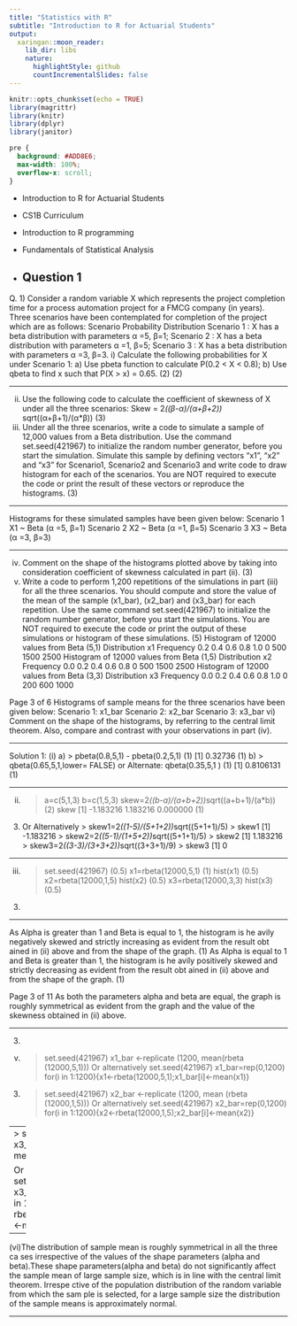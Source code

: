 ```yaml
---
title: "Statistics with R"
subtitle: "Introduction to R for Actuarial Students"
output:
  xaringan::moon_reader:
    lib_dir: libs
    nature:
      highlightStyle: github
      countIncrementalSlides: false
---
```


```r
knitr::opts_chunk$set(echo = TRUE)
library(magrittr)
library(knitr)
library(dplyr)
library(janitor)


```

```css
pre {
  background: #ADD8E6;
  max-width: 100%;
  overflow-x: scroll;
}
```

* Introduction to R for Actuarial Students

* CS1B Curriculum

* Introduction to R programming
* Fundamentals of Statistical Analysis

* Question 1
---

Q. 1) Consider a random variable X which represents the project completion time for a process
automation project for a FMCG company (in years). Three scenarios have been contemplated
for completion of the project which are as follows:
Scenario Probability Distribution
Scenario 1 : X has a beta distribution with parameters α =5, β=1;
Scenario 2 : X has a beta distribution with parameters α =1, β=5;
Scenario 3 : X has a beta distribution with parameters α =3, β=3.
i) Calculate the following probabilities for X under Scenario 1:
a) Use pbeta function to calculate P(0.2 < X < 0.8);
b) Use qbeta to find x such that P(X > x) = 0.65.
(2)
(2)

---

ii) Use the following code to calculate the coefficient of skewness of X under all the three
scenarios:
Skew = 2*((β-α)/(α+β+2))* sqrt((α+β+1)/(α*β)) (3)
iii) Under all the three scenarios, write a code to simulate a sample of 12,000 values from a
Beta distribution. Use the command set.seed(421967) to initialize the random number
generator, before you start the simulation. Simulate this sample by defining vectors “x1”,
“x2” and “x3” for Scenario1, Scenario2 and Scenario3 and write code to draw histogram
for each of the scenarios.
You are NOT required to execute the code or print the result of these vectors or reproduce
the histograms. (3)

---

Histograms for these simulated samples have been given below:
Scenario 1
X1 ~ Beta (α =5, β=1)
Scenario 2
X2 ~ Beta (α =1, β=5)
Scenario 3
X3 ~ Beta (α =3, β=3)

---

iv) Comment on the shape of the histograms plotted above by taking into consideration
coefficient of skewness calculated in part (ii). (3)
v) Write a code to perform 1,200 repetitions of the simulations in part (iii) for all the three
scenarios. You should compute and store the value of the mean of the sample (x1_bar),
(x2_bar) and (x3_bar) for each repetition. Use the same command set.seed(421967) to
initialize the random number generator, before you start the simulations.
You are NOT required to execute the code or print the output of these simulations or
histogram of these simulations. (5)
Histogram of 12000 values from Beta (5,1) Distribution
x1
Frequency
0.2 0.4 0.6 0.8 1.0
0 500 1500 2500
Histogram of 12000 values from Beta (1,5) Distribution
x2
Frequency
0.0 0.2 0.4 0.6 0.8
0 500 1500 2500
Histogram of 12000 values from Beta (3,3) Distribution
x3
Frequency
0.0 0.2 0.4 0.6 0.8 1.0
0 200 600 1000

Page 3 of 6
Histograms of sample means for the three scenarios have been given below:
Scenario 1: x1_bar Scenario 2: x2_bar Scenario 3: x3_bar
vi) Comment on the shape of the histograms, by referring to the central limit theorem. Also,
compare and contrast with your observations in part (iv).

---

Solution 1:
(i)
a) > pbeta(0.8,5,1) - pbeta(0.2,5,1) (1)
[1] 0.32736 (1)
b) > qbeta(0.65,5,1,lower= FALSE) or Alternate: qbeta(0.35,5,1
) 
 (1)
 [1] 0.8106131 (1)
 
---

(ii) 
> a=c(5,1,3)
> b=c(1,5,3) 
> skew=2*((b-a)/(a+b+2))*sqrt((a+b+1)/(a*b)) (2)
> skew
[1] -1.183216 1.183216 0.000000 (1)
 (3) 
Or Alternatively
> skew1=2*((1-5)/(5+1+2))*sqrt((5+1+1)/5)
> skew1
[1] -1.183216
> skew2=2*((5-1)/(1+5+2))*sqrt((5+1+1)/5)
> skew2
[1] 1.183216
> skew3=2*((3-3)/(3+3+2))*sqrt((3+3+1)/9)
> skew3
[1] 0

---
 
(iii) 
> set.seed(421967) (0.5)
> x1=rbeta(12000,5,1) (1)
> hist(x1) (0.5) 
> x2=rbeta(12000,1,5) 
> hist(x2) (0.5)
> x3=rbeta(12000,3,3)
> hist(x3) (0.5)
 (3)
 
---


As Alpha is greater than 1 and Beta is equal to 1, the histogram is he
avily negatively skewed and strictly increasing as evident from the result obt
ained in (ii) above and from the shape of the graph.
(1)
As Alpha is equal to 1 and Beta is greater than 1, the histogram is he
avily positively skewed and strictly decreasing as evident from the result obt
ained in (ii) above and from the shape of the graph.
(1)

Page 3 of 11
As both the parameters alpha and beta are equal, the graph is roughly 
symmetrical as evident from the graph and the value of the skewness obtained
in (ii) above.

---

(3) 
(v) 
> set.seed(421967)
> x1_bar <-replicate (1200, mean(rbeta (12000,5,1))) 
Or alternatively
> set.seed(421967)
> x1_bar=rep(0,1200)
> for(i in 1:1200){x1<-rbeta(12000,5,1);x1_bar[i]<-mean(x1)} 
 
 (3)
> set.seed(421967)
> x2_bar <-replicate (1200, mean (rbeta (12000,1,5)))
Or alternatively
> set.seed(421967)
> x2_bar=rep(0,1200)
> for(i in 1:1200){x2<-rbeta(12000,1,5);x2_bar[i]<-mean(x2)}

---
> set.seed(421967)
> x3_bar <-replicate (1200, mean(rbeta (12000,3,3)))
 
Or alternatively
> set.seed(421967)
> x3_bar=rep(0,1200)
> for(i in 1:1200){x3<-rbeta(12000,1,5);x3_bar[i]<-mean(x3)}

---

(vi)The distribution of sample mean is roughly symmetrical in all the three ca
ses irrespective of the values of the shape parameters (alpha and beta).These 
shape parameters(alpha and beta) do not significantly affect the sample mean 
of large sample size, which is in line with the central limit theorem. Irrespe
ctive of the population distribution of the random variable from which the sam
ple is selected, for a large sample size the distribution of the sample means 
is approximately normal. 

--- 

